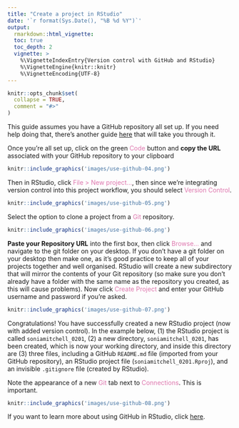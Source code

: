 ```yaml
---
title: "Create a project in RStudio"
date: '`r format(Sys.Date(), "%B %d %Y")`'
output:
  rmarkdown::html_vignette:
  toc: true
  toc_depth: 2
  vignette: >
    %\VignetteIndexEntry{Version control with GitHub and RStudio}
    %\VignetteEngine{knitr::knitr}
    %\VignetteEncoding{UTF-8}
---
```


```r
knitr::opts_chunk$set(
  collapse = TRUE,
  comment = "#>"
)
```

This guide assumes you have a GitHub repository all set up. If you need help
doing that, there's another guide 
[here](https://ibahcm.github.io/RPiR/articles/pages/github.html) that will take you through it. 

Once you're all set up, click on the green 
<span style="color: #de77ae;">Code</span> button and 
**copy the URL** associated with your GitHub repository to your clipboard

```r
knitr::include_graphics('images/use-github-04.png')
```

Then in RStudio, click <span style="color: #de77ae;">File > New project...</span>, 
then since we're integrating version control into this project workflow, you 
should select <span style="color: #de77ae;">Version Control</span>.

```r
knitr::include_graphics('images/use-github-05.png')
```

Select the option to clone a project from a 
<span style="color: #de77ae;">Git</span> repository.

```r
knitr::include_graphics('images/use-github-06.png')
```

**Paste your Repository URL** into the first box, then click 
<span style="color: #de77ae;">Browse...</span> 
and navigate to the git folder on your desktop. If you don't have a git folder 
on your desktop then make one, as it's good practice to keep all of your 
projects together and well organised. RStudio will create a new subdirectory 
that will mirror the contents of your Git repository (so make sure you 
don't already have a folder with the same name as the repository you created, 
as this will cause problems). Now click 
<span style="color: #de77ae;">Create Project</span> and enter your GitHub 
username and password if you're asked.

```r
knitr::include_graphics('images/use-github-07.png')
```

Congratulations! You have successfully created a new RStudio project (now with
added version control). In the example below, (1) the RStudio project is called 
`soniamitchell_0201`, (2) a new directory, `soniamitchell_0201`, has been 
created, which is now your working directory, and inside this directory are (3) 
three files, including a GitHub `README.md` file (imported from your GitHub 
repository), an RStudio project file (`soniamitchell_0201.Rproj`), and an 
invisible `.gitignore` file (created by RStudio). 

Note the appearance of a new <span style="color: #de77ae;">Git</span> tab next 
to <span style="color: #de77ae;">Connections</span>. This is 
important.

```r
knitr::include_graphics('images/use-github-08.png')
```

If you want to learn more about using GitHub in RStudio, click
[here](https://ibahcm.github.io/RPiR/articles/pages/rstudio_git.html).
